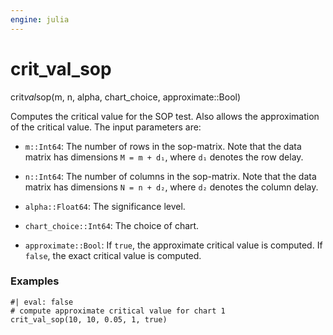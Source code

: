 ```yaml
---
engine: julia
---
```


# crit_val_sop {#sec-doc}
    

::: {.callout-note appearance="simple" title="docblock" collapse=false}    

crit*val*sop(m, n, alpha, chart_choice, approximate::Bool)
 
Computes the critical value for the SOP test. Also allows the approximation of    the critical value. The input parameters are:
 
  * `m::Int64`: The number of rows in the sop-matrix. Note that the data matrix has
dimensions `M = m + d₁`, where `d₁` denotes the row delay.
 
  * `n::Int64`: The number of columns in the sop-matrix. Note that the data matrix
has dimensions `N = n + d₂`, where `d₂` denotes the column delay.
 
  * `alpha::Float64`: The significance level.
  * `chart_choice::Int64`: The choice of chart.
  * `approximate::Bool`: If `true`, the approximate critical value is computed.
If `false`, the exact critical value is computed.
 

### Examples
    

```julia-repl
#| eval: false
# compute approximate critical value for chart 1 
crit_val_sop(10, 10, 0.05, 1, true)

```



:::
    

